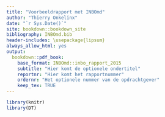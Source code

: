 ```yaml
--- 
title: "Voorbeeldrapport met INBOmd"
author: "Thierry Onkelinx"
date: "`r Sys.Date()`"
site: bookdown::bookdown_site
bibliography: INBOmd.bib
header-includes: \usepackage{lipsum}
always_allow_html: yes
output:
  bookdown::pdf_book:
    base_format: INBOmd::inbo_rapport_2015
    subtitle: "Hier komt de optionele ondertitel"
    reportnr: "Hier komt het rapportnummer"
    ordernr: "Het optionele nummer van de opdrachtgever"
    keep_tex: TRUE
---
```


```r
library(knitr)
library(DT)
```
